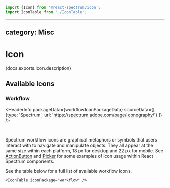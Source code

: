 <!-- Copyright 2020 Adobe. All rights reserved.
This file is licensed to you under the Apache License, Version 2.0 (the "License");
you may not use this file except in compliance with the License. You may obtain a copy
of the License at http://www.apache.org/licenses/LICENSE-2.0
Unless required by applicable law or agreed to in writing, software distributed under
the License is distributed on an "AS IS" BASIS, WITHOUT WARRANTIES OR REPRESENTATIONS
OF ANY KIND, either express or implied. See the License for the specific language
governing permissions and limitations under the License. -->



```jsx import
import {Icon} from '@react-spectrum/icon';
import IconTable from './IconTable';
```

---
category: Misc
---

# Icon

<p>{docs.exports.Icon.description}</p>

## Available Icons

### Workflow

<HeaderInfo
  packageData={workflowIconPackageData}
  sourceData={[
    {type: 'Spectrum', url: 'https://spectrum.adobe.com/page/iconography/'}
  ]} />

<br />

Spectrum workflow icons are graphical metaphors or symbols that users interact with to navigate and manipulate objects.
They all appear at the same size within each platform, 18 px for desktop and 22 px for mobile. See [ActionButton](/react-spectrum/ActionButton.html#content)
and [Picker](/react-spectrum/Picker.html#complex-items) for some examples of icon usage within React Spectrum components.

See the table below for a full list of available workflow icons.

```tsx snippet
<IconTable iconPackage="workflow" />
```
